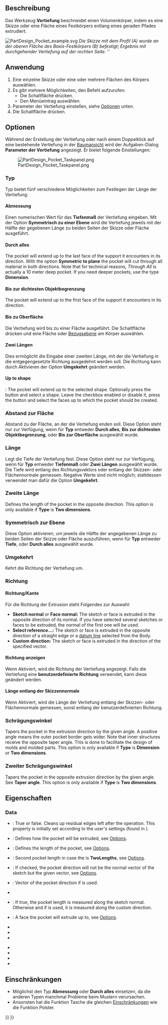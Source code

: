 <languages/>

{{Docnav/de
|[[PartDesign_AdditiveWedge/de|Additives Prisma]]
|[[PartDesign_Hole/de|Bohrung]]
|[[PartDesign_Workbench/de|PartDesign]]
|IconL=PartDesign_AdditiveWedge.svg
|IconR=PartDesign_Hole.svg
|IconC=Workbench_PartDesign.svg
}}

{{GuiCommand/de
|Name=PartDesign Pocket
|Name/de=PartDesign Vertiefung
|MenuLocation=PartDesign → Objekte abziehen → Vertiefung
|Workbenches=[[PartDesign_Workbench/de|PartDesign]]
|SeeAlso=[[PartDesign_Pad/de|PartDesign Aufpolsterung]]
}}

<span id="Description"></span>
==Beschreibung==

Das Werkzeug '''Vertiefung''' beschneidet einen Volumenkörper, indem es eine Skizze oder eine Fläche eines Festkörpers entlang eines geraden Pfades extrudiert.

[[File:PartDesign Pocket example.svg|none]]
''Die Skizze mit dem Profil (A) wurde an der oberen Fläche des Basis-Festkörpers (B) befestigt; Ergebnis mit durchgehender Vertiefung auf der rechten Seite. '' ''

<span id="Usage"></span>
==Anwendung==

# Eine einzelne Skizze oder eine oder mehrere Flächen des Körpers auswählen.
# Es gibt mehrere Möglichkeiten, den Befehl aufzurufen:
#* Die Schaltfläche {{Button|[[Image:PartDesign_Pocket.svg|16px]] [[PartDesign_Pocket/de|Vertiefung]]}} drücken.
#* Den Menüeintrag {{MenuCommand|Part Design → Objekte abziehen → [[Image:PartDesign_Pocket.svg|16px]] Vertiefung}} auswählen.
# Parameter der Vertiefung einstellen, siehe [[#Optionen|Optionen]] unten.
# Die Schaltfläche {{Button|OK}} drücken.

<span id="Options"></span>
==Optionen==

Während der Erstellung der Vertiefung oder nach einem Doppelklick auf eine bestehende Vertiefung in der [[Tree_view/de|Baumansicht]] wird der Aufgaben-Dialog '''Parameter der Vertiefung''' angezeigt. Er bietet folgende Einstellungen:

[[Image:PartDesign_Pocket_Taskpanel.png|frame|left]]

<span id="Type"></span>
===Typ===

Typ bietet fünf verschiedene Möglichkeiten zum Festlegen der Länge der Vertiefung:

<span id="Dimension"></span>
====Abmessung====

Einen numerischen Wert für das '''Tiefenmaß''' der Vertiefung eingeben. Mit der Option '''Symmetrisch zu einer Ebene''' wird die Vertiefung jeweils mit der Hälfte der gegebenen Länge zu beiden Seiten der Skizze oder Fläche ausgeführt.

<span id="Through_all"></span>
====Durch alles====

The pocket will extend up to the last face of the support it encounters in its direction. With the option '''Symmetric to plane''' the pocket will cut through all material in both directions. Note that for technical reasons, ''Through All'' is actually a 10 meter deep pocket. If you need deeper pockets, use the type '''Dimension'''.

<span id="To_first"></span>
====Bis zur dichtesten Objektbegrenzung====

The pocket will extend up to the first face of the support it encounters in its direction.

<span id="Up_to_face"></span>
====Bis zu Oberfläche====

Die Vertiefung wird bis zu einer Fläche ausgeführt. Die Schaltfläche {{Button|Fläche auswählen}} drücken und eine Fläche oder [[PartDesign_Plane/de|Bezugsebene]] am Körper auswählen.

<span id="Two_dimensions"></span>
====Zwei Längen====

Dies ermöglicht die Eingabe einer zweiten Länge, mit der die Vertiefung in die entgegengesetzte Richtung ausgedehnt werden soll. Die Richtung kann durch Aktivieren der Option '''Umgekehrt''' geändert werden.

====Up to shape====

{{Version|1.0}}: The pocket will extend up to the selected shape. Optionally press the {{Button|Select shape}} button and select a shape. Leave the {{Button|Select all faces}} checkbox enabled or disable it, press the {{Button|Select}} button and select the faces up to which the pocket should be created.

<span id="Offset_to_face"></span>
===Abstand zur Fläche===

Abstand zu der Fläche, an der die Vertiefung enden soll. Diese Option steht nur zur Verfügung, wenn für '''Typ''' entweder '''Durch alles''', '''Bis zur dichtesten Objektbegrenzung''',  oder '''Bis zur Oberfläche''' ausgewählt wurde.

<span id="Length"></span>
===Länge===

Legt die Tiefe der Vertiefung fest. Diese Option steht nur zur Verfügung, wenn für '''Typ''' entweder '''Tiefenmaß''' oder '''Zwei Längen''' ausgewählt wurde. Die Tiefe wird entlang des Richtungsvektors oder entlang der Skizzen- oder Flächennormale gemessen. Negative Werte sind nicht möglich; stattdessen verwendet man dafür die Option '''Umgekehrt'''.

<span id="2nd_length"></span>
===Zweite Länge===

Defines the length of the pocket in the opposite direction. This option is only available if '''Type''' is '''Two dimensions'''.

<span id="Symmetric_to_plane"></span>
===Symmetrisch zur Ebene ===

Diese Option aktivieren, um jeweils die Hälfte der angegebenen Länge zu beiden Seiten der Skizze oder Fläche auszuführen, wenn für '''Typ''' entweder '''Tiefe''', oder '''Durch alles''' ausgewählt wurde.

<span id="Reversed"></span>
===Umgekehrt===

Kehrt die Richtung der Vertiefung um.

<span id="Direction"></span>
===Richtung===

<span id="Direction/edge"></span>
==== Richtung/Kante ====

Für die Richtung der Extrusion steht Folgendes zur Auswahl:

* '''Sketch normal''' or '''Face normal:''' The sketch or face is extruded in the opposite direction of its normal. If you have selected several sketches or faces to be extruded, the normal of the first one will be used.
* '''Select reference...:''' The sketch or face is extruded in the opposite direction of a straight edge or a [[PartDesign_Line|datum line]] selected from the Body.
* '''Custom direction:''' The sketch or face is extruded in the direction of the specified vector.

<span id="Show_direction"></span>
====Richtung anzeigen====

Wenn Aktiviert, wird die Richtung der Vertiefung angezeigt. Falls die Vertiefung eine '''benutzerdefinierte Richtung''' verwendet, kann diese geändert werden.

<span id="Length_along_sketch_normal"></span>
====Länge entlang der Skizzennormale====

Wenn Aktiviert, wird die Länge der Vertiefung entlang der Skizzen- oder Flächennormale gemessen, sonst entlang der benutzerdefinierten Richtung.

<span id="Taper_angle"></span>
===Schrägungswinkel===

Tapers the pocket in the extrusion direction by the given angle. A positive angle means the outer pocket border gets wider. Note that inner structures receive the opposite taper angle. This is done to facilitate the design of molds and molded parts. This option is only available if '''Type''' is '''Dimension''' or '''Two dimensions'''.

<span id="2nd_taper_angle"></span>
===Zweiter Schrägungswinkel===

Tapers the pocket in the opposite extrusion direction by the given angle. See '''Taper angle'''. This option is only available if '''Type''' is '''Two dimensions'''.

<span id="Properties"></span>
==Eigenschaften==

===Data===

{{TitleProperty|Part Design}}

* {{PropertyData|Refine|Bool}}: True or false. Cleans up residual edges left after the operation. This property is initially set according to the user's settings (found in {{MenuCommand|Preferences → Part Design → General → Model settings}}).

{{TitleProperty|Pocket}}

* {{PropertyData|Type|Enumeration}}: Defines how the pocket will be extruded, see [[#Options|Options]].
* {{PropertyData|Length|Length}}: Defines the length of the pocket, see [[#Options|Options]].
* {{PropertyData|Length2|Length}}: Second pocket length in case the {{PropertyData|Type}} is '''TwoLengths''', see [[#Options|Options]].
* {{PropertyData|Use Custom Vector|Bool}}: If checked, the pocket direction will not be the normal vector of the sketch but the given vector, see [[#Options|Options]].
* {{PropertyData|Direction|Vector}}: Vector of the pocket direction if {{PropertyData|Use Custom Vector}} is used.
* {{PropertyData|Reference Axis|LinkSub}}
* {{PropertyData|Along Sketch Normal|Bool}}: If ''true'', the pocket length is measured along the sketch normal. Otherwise and if {{PropertyData|Use Custom Vector}} is used, it is measured along the custom direction.
* {{PropertyData|Up To Face|LinkSub}}: A face the pocket will extrude up to, see [[#Options|Options]].
* {{PropertyData|Offset|Length}}
* {{PropertyData|Taper Angle|Angle}}
* {{PropertyData|Taper Angle2|Angle}}

{{TitleProperty|Sketch Based}}

* {{PropertyData|Profile|LinkSub}}
* {{PropertyData|Midplane|Bool}}
* {{PropertyData|Reversed|Bool}}
* {{PropertyData|Allow Multi Face|Bool}}

<span id="Limitations"></span>
==Einschränkungen==

* Möglichst den Typ '''Abmessung''' oder '''Durch alles''' einsetzen, da die anderen Typen manchmal Probleme beim Mustern verursachen.
* Ansonsten hat die Funktion Tasche die gleichen [[PartDesign_Pad/de#Einschränkungen|Einschränkungen]] wie die Funktion Polster.


{{Docnav/de
|[[PartDesign_AdditiveWedge/de|Additives Prisma]]
|[[PartDesign_Hole/de|Bohrung]]
|[[PartDesign_Workbench/de|PartDesign]]
|IconL=PartDesign_AdditiveWedge.svg
|IconR=PartDesign_Hole.svg
|IconC=Workbench_PartDesign.svg
}}

{{PartDesign Tools navi{{#translation:}}}}
{{Userdocnavi{{#translation:}}}}